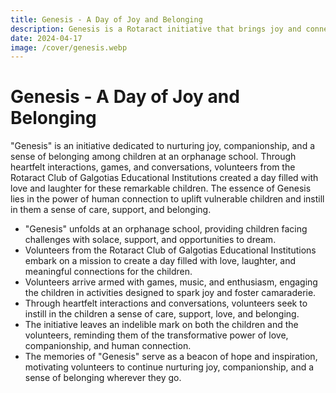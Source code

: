 ```yaml
---
title: Genesis - A Day of Joy and Belonging
description: Genesis is a Rotaract initiative that brings joy and connection to orphanage children through fun and compassion. It leaves a lasting sense of belonging for all involved.
date: 2024-04-17
image: /cover/genesis.webp
---
```


# Genesis - A Day of Joy and Belonging

"Genesis" is an initiative dedicated to nurturing joy, companionship, and a sense of belonging among children at an orphanage school. Through heartfelt interactions, games, and conversations, volunteers from the Rotaract Club of Galgotias Educational Institutions created a day filled with love and laughter for these remarkable children. The essence of Genesis lies in the power of human connection to uplift vulnerable children and instill in them a sense of care, support, and belonging.

- "Genesis" unfolds at an orphanage school, providing children facing challenges with solace, support, and opportunities to dream.
- Volunteers from the Rotaract Club of Galgotias Educational Institutions embark on a mission to create a day filled with love, laughter, and meaningful connections for the children.
- Volunteers arrive armed with games, music, and enthusiasm, engaging the children in activities designed to spark joy and foster camaraderie.
- Through heartfelt interactions and conversations, volunteers seek to instill in the children a sense of care, support, love, and belonging.
- The initiative leaves an indelible mark on both the children and the volunteers, reminding them of the transformative power of love, companionship, and human connection.
- The memories of "Genesis" serve as a beacon of hope and inspiration, motivating volunteers to continue nurturing joy, companionship, and a sense of belonging wherever they go.